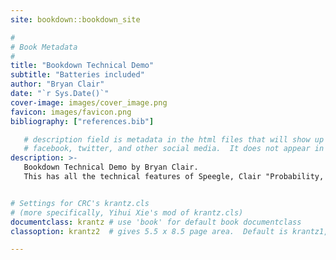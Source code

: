 ```yaml
---
site: bookdown::bookdown_site

#
# Book Metadata
#
title: "Bookdown Technical Demo"
subtitle: "Batteries included"
author: "Bryan Clair"
date: "`r Sys.Date()`"
cover-image: images/cover_image.png
favicon: images/favicon.png
bibliography: ["references.bib"]

   # description field is metadata in the html files that will show up on
   # facebook, twitter, and other social media.  It does not appear in the book text.
description: >-
   Bookdown Technical Demo by Bryan Clair.
   This has all the technical features of Speegle, Clair "Probability, Statistics, and Data: A Fresh Approach Using R".


# Settings for CRC's krantz.cls
# (more specifically, Yihui Xie's mod of krantz.cls)
documentclass: krantz # use 'book' for default book documentclass
classoption: krantz2  # gives 5.5 x 8.5 page area.  Default is krantz1, 4.5 x 7.5

---
```


\mainmatter
